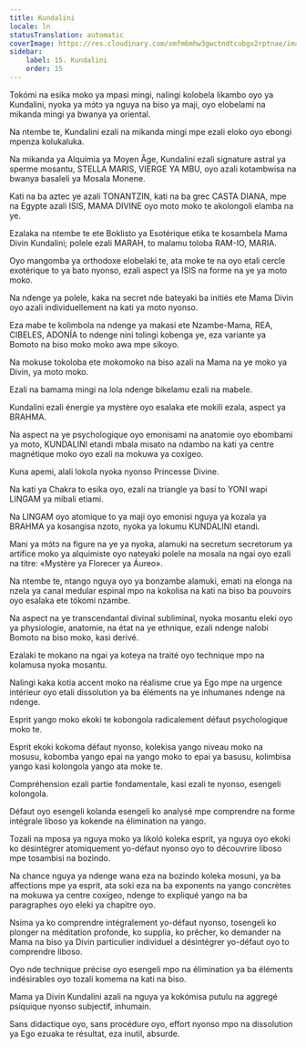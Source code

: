 ```yaml
---
title: Kundalini
locale: ln
statusTranslation: automatic
coverImage: https://res.cloudinary.com/xmfm6mhw3gwctndtcubgx2rptnae/image/upload/v1741354419/small_cover_la_gran_rebelion_28716e29d2.webp
sidebar:
    label: 15. Kundalini
    order: 15
---
```

Tokómi na esika moko ya mpasi mingi, nalingi kolobela likambo oyo ya Kundalini, nyoka ya mɔ́tɔ ya nguya na biso ya maji, oyo elobelami na mikanda mingi ya bwanya ya oriental.

Na ntembe te, Kundalini ezali na mikanda mingi mpe ezali eloko oyo ebongi mpenza kolukaluka.

Na mikanda ya Alquimia ya Moyen Âge, Kundalini ezali signature astral ya sperme mosantu, STELLA MARIS, VIERGE YA MBU, oyo azali kotambwisa na bwanya basaleli ya Mosala Monene.

Kati na ba aztec ye azali TONANTZIN, kati na ba grec CASTA DIANA, mpe na Egypte azali ISIS, MAMA DIVINE oyo moto moko te akolongoli elamba na ye.

Ezalaka na ntembe te ete Boklisto ya Esotérique etika te kosambela Mama Divin Kundalini; polele ezali MARAH, to malamu toloba RAM-IO, MARIA.

Oyo mangomba ya orthodoxe elobelaki te, ata moke te na oyo etali cercle exotérique to ya bato nyonso, ezali aspect ya ISIS na forme na ye ya moto moko.

Na ndenge ya polele, kaka na secret nde bateyaki ba initiés ete Mama Divin oyo azali individuellement na kati ya moto nyonso.

Eza mabe te kolimbola na ndenge ya makasi ete Nzambe-Mama, REA, CIBELES, ADONÍA to ndenge nini tolingi kobenga ye, eza variante ya Bomoto na biso moko moko awa mpe sikoyo.

Na mokuse tokoloba ete mokomoko na biso azali na Mama na ye moko ya Divin, ya moto moko.

Ezali na bamama mingi na lola ndenge bikelamu ezali na mabele.

Kundalini ezali énergie ya mystère oyo esalaka ete mokili ezala, aspect ya BRAHMA.

Na aspect na ye psychologique oyo emonisami na anatomie oyo ebombami ya moto, KUNDALINI etandi mbala misato na ndambo na kati ya centre magnétique moko oyo ezali na mokuwa ya coxígeo.

Kuna apemi, alali lokola nyoka nyonso Princesse Divine.

Na kati ya Chakra to esika oyo, ezali na triangle ya basi to YONI wapi LINGAM ya mibali etiami.

Na LINGAM oyo atomique to ya maji oyo emonisi nguya ya kozala ya BRAHMA ya kosangisa nzoto, nyoka ya lokumu KUNDALINI etandi.

Mani ya mɔ́tɔ na figure na ye ya nyoka, alamuki na secretum secretorum ya artifice moko ya alquimiste oyo nateyaki polele na mosala na ngai oyo ezali na titre: «Mystère ya Florecer ya Áureo».

Na ntembe te, ntango nguya oyo ya bonzambe alamuki, emati na elonga na nzela ya canal medular espinal mpo na kokolisa na kati na biso ba pouvoirs oyo esalaka ete tókomi nzambe.

Na aspect na ye transcendantal divinal subliminal, nyoka mosantu eleki oyo ya physiologie, anatomie, na état na ye ethnique, ezali ndenge nalobi Bomoto na biso moko, kasi derivé.

Ezalaki te mokano na ngai ya koteya na traité oyo technique mpo na kolamusa nyoka mosantu.

Nalingi kaka kotia accent moko na réalisme crue ya Ego mpe na urgence intérieur oyo etali dissolution ya ba éléments na ye inhumanes ndenge na ndenge.

Esprit yango moko ekoki te kobongola radicalement défaut psychologique moko te.

Esprit ekoki kokoma défaut nyonso, kolekisa yango niveau moko na mosusu, kobomba yango epai na yango moko to epai ya basusu, kolimbisa yango kasi kolongola yango ata moke te.

Compréhension ezali partie fondamentale, kasi ezali te nyonso, esengeli kolongola.

Défaut oyo esengeli kolanda esengeli ko analysé mpe comprendre na forme intégrale liboso ya kokende na élimination na yango.

Tozali na mposa ya nguya moko ya likoló koleka esprit, ya nguya oyo ekoki ko désintégrer atomiquement yo-défaut nyonso oyo to découvrire liboso mpe tosambisi na bozindo.

Na chance nguya ya ndenge wana eza na bozindo koleka mosuni, ya ba affections mpe ya esprit, ata soki eza na ba exponents na yango concrètes na mokuwa ya centre coxígeo, ndenge to expliqué yango na ba paragraphes oyo eleki ya chapitre oyo.

Nsima ya ko comprendre intégralement yo-défaut nyonso, tosengeli ko plonger na méditation profonde, ko supplia, ko prêcher, ko demander na Mama na biso ya Divin particulier individuel a désintégrer yo-défaut oyo to comprendre liboso.

Oyo nde technique précise oyo esengeli mpo na élimination ya ba éléments indésirables oyo tozali komema na kati na biso.

Mama ya Divin Kundalini azali na nguya ya kokómisa putulu na aggregé psíquique nyonso subjectif, inhumain.

Sans didactique oyo, sans procédure oyo, effort nyonso mpo na dissolution ya Ego ezuaka te résultat, eza inutil, absurde.


